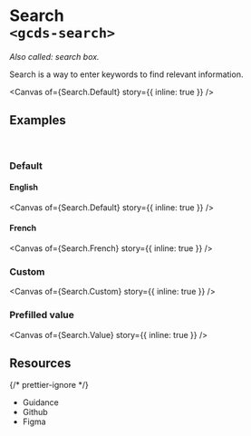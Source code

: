 
<Meta of={Search} name="Overview" />

# Search<br/>`<gcds-search>`

_Also called: search box._

Search is a way to enter keywords to find relevant information.

<Canvas of={Search.Default} story={{ inline: true }} />

## Examples

<br />

### Default

#### English

<Canvas of={Search.Default} story={{ inline: true }} />

#### French

<Canvas of={Search.French} story={{ inline: true }} />

### Custom

<Canvas of={Search.Custom} story={{ inline: true }} />

### Prefilled value

<Canvas of={Search.Value} story={{ inline: true }} />

## Resources

{/* prettier-ignore */}
<ul className="resources-list">
  <li>
    <gcds-link size="regular" href="https://design-system.alpha.canada.ca/en/components/search/" target="_blank">Guidance</gcds-link>
  </li>
  <li>
    <gcds-link size="regular" href="https://github.com/cds-snc/gcds-components/tree/main/packages/web/src/components/gcds-search" target="_blank">Github</gcds-link>
  </li>
  <li>
    <gcds-link size="regular" href="https://www.figma.com/file/mh2maMG2NBtk41k1O1UGHV/Canadian-Digital-Service%E2%80%A8---GC-Design-System?type=design&node-id=7301-1409&mode=design&t=QC9vPhyviCSe8v0s-0" target="_blank">Figma</gcds-link>
  </li>
</ul>
